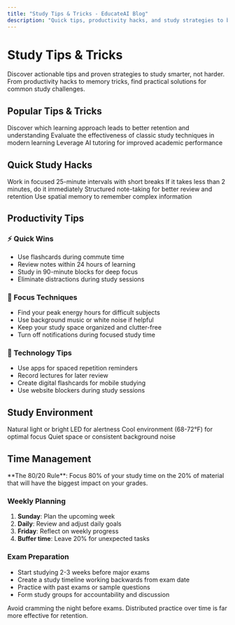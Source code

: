 ```yaml
---
title: "Study Tips & Tricks - EducateAI Blog"
description: "Quick tips, productivity hacks, and study strategies to boost your learning efficiency and academic performance"
---
```


# Study Tips & Tricks

Discover actionable tips and proven strategies to study smarter, not harder. From productivity hacks to memory tricks, find practical solutions for common study challenges.

## Popular Tips & Tricks

<CardGroup cols={1}>
  <Card title="Active Learning vs. Passive Learning" href="/blog/tips-and-tricks/active-learning-vs-passive-learning-which-is-more-effective-for-retention">
    Discover which learning approach leads to better retention and understanding
  </Card>
  
  <Card title="Traditional Study Methods" href="/blog/tips-and-tricks/traditional-study-methods-are-they-still-effective-in-todays-learning-environment">
    Evaluate the effectiveness of classic study techniques in modern learning
  </Card>
  
  <Card title="Get Better Grades with Tutor AI" href="/blog/tips-and-tricks/get-better-grades-with-tutor-ai-your-personal-learning-companion">
    Leverage AI tutoring for improved academic performance
  </Card>
</CardGroup>

## Quick Study Hacks

<CardGroup cols={2}>
  <Card title="Pomodoro Technique" icon="timer">
    Work in focused 25-minute intervals with short breaks
  </Card>
  
  <Card title="Two-Minute Rule" icon="clock">
    If it takes less than 2 minutes, do it immediately
  </Card>
  
  <Card title="Cornell Notes" icon="note-sticky">
    Structured note-taking for better review and retention
  </Card>
  
  <Card title="Memory Palace" icon="building-columns">
    Use spatial memory to remember complex information
  </Card>
</CardGroup>

## Productivity Tips

### ⚡ Quick Wins
- Use flashcards during commute time
- Review notes within 24 hours of learning
- Study in 90-minute blocks for deep focus
- Eliminate distractions during study sessions

### 🎯 Focus Techniques  
- Find your peak energy hours for difficult subjects
- Use background music or white noise if helpful
- Keep your study space organized and clutter-free
- Turn off notifications during focused study time

### 📱 Technology Tips
- Use apps for spaced repetition reminders
- Record lectures for later review
- Create digital flashcards for mobile studying
- Use website blockers during study sessions

## Study Environment

<CardGroup cols={3}>
  <Card title="Lighting" icon="lightbulb">
    Natural light or bright LED for alertness
  </Card>
  
  <Card title="Temperature" icon="temperature-half">
    Cool environment (68-72°F) for optimal focus
  </Card>
  
  <Card title="Noise Level" icon="volume">
    Quiet space or consistent background noise
  </Card>
</CardGroup>

## Time Management

<Tip>
  **The 80/20 Rule**: Focus 80% of your study time on the 20% of material that will have the biggest impact on your grades.
</Tip>

### Weekly Planning
1. **Sunday**: Plan the upcoming week
2. **Daily**: Review and adjust daily goals
3. **Friday**: Reflect on weekly progress
4. **Buffer time**: Leave 20% for unexpected tasks

### Exam Preparation
- Start studying 2-3 weeks before major exams
- Create a study timeline working backwards from exam date
- Practice with past exams or sample questions
- Form study groups for accountability and discussion

<Warning>
  Avoid cramming the night before exams. Distributed practice over time is far more effective for retention.
</Warning>